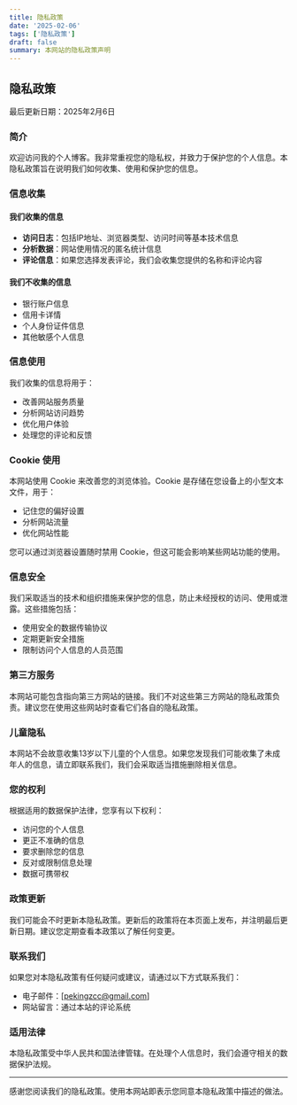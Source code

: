 ```yaml
---
title: 隐私政策
date: '2025-02-06'
tags: ['隐私政策']
draft: false
summary: 本网站的隐私政策声明
---
```


## 隐私政策

最后更新日期：2025年2月6日

### 简介

欢迎访问我的个人博客。我非常重视您的隐私权，并致力于保护您的个人信息。本隐私政策旨在说明我们如何收集、使用和保护您的信息。

### 信息收集

#### 我们收集的信息
- **访问日志**：包括IP地址、浏览器类型、访问时间等基本技术信息
- **分析数据**：网站使用情况的匿名统计信息
- **评论信息**：如果您选择发表评论，我们会收集您提供的名称和评论内容

#### 我们不收集的信息
- 银行账户信息
- 信用卡详情
- 个人身份证件信息
- 其他敏感个人信息

### 信息使用

我们收集的信息将用于：
- 改善网站服务质量
- 分析网站访问趋势
- 优化用户体验
- 处理您的评论和反馈

### Cookie 使用

本网站使用 Cookie 来改善您的浏览体验。Cookie 是存储在您设备上的小型文本文件，用于：
- 记住您的偏好设置
- 分析网站流量
- 优化网站性能

您可以通过浏览器设置随时禁用 Cookie，但这可能会影响某些网站功能的使用。

### 信息安全

我们采取适当的技术和组织措施来保护您的信息，防止未经授权的访问、使用或泄露。这些措施包括：
- 使用安全的数据传输协议
- 定期更新安全措施
- 限制访问个人信息的人员范围

### 第三方服务

本网站可能包含指向第三方网站的链接。我们不对这些第三方网站的隐私政策负责。建议您在使用这些网站时查看它们各自的隐私政策。

### 儿童隐私

本网站不会故意收集13岁以下儿童的个人信息。如果您发现我们可能收集了未成年人的信息，请立即联系我们，我们会采取适当措施删除相关信息。

### 您的权利

根据适用的数据保护法律，您享有以下权利：
- 访问您的个人信息
- 更正不准确的信息
- 要求删除您的信息
- 反对或限制信息处理
- 数据可携带权

### 政策更新

我们可能会不时更新本隐私政策。更新后的政策将在本页面上发布，并注明最后更新日期。建议您定期查看本政策以了解任何变更。

### 联系我们

如果您对本隐私政策有任何疑问或建议，请通过以下方式联系我们：

- 电子邮件：[pekingzcc@gmail.com]
- 网站留言：通过本站的评论系统

### 适用法律

本隐私政策受中华人民共和国法律管辖。在处理个人信息时，我们会遵守相关的数据保护法规。

---

感谢您阅读我们的隐私政策。使用本网站即表示您同意本隐私政策中描述的做法。 